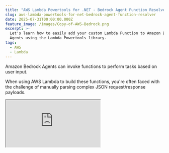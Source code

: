 ```yaml
---
title: "AWS Lambda Powertools for .NET - Bedrock Agent Function Resolver"
slug: aws-lambda-powertools-for-net-bedrock-agent-function-resolver
date: 2025-07-31T00:00:00.000Z
feature_image: /images/Copy-of-AWS-Bedrock.png
excerpt: >-
  Let's learn how to easily add your custom Lambda Function to Amazon Bedrock
  Agents using the Lambda Powertools library.
tags:
  - AWS
  - Lambda
---
```

Amazon Bedrock Agents can invoke functions to perform tasks based on user input.

When using AWS Lambda to build these functions, you're often faced with the challenge of manually parsing complex JSON request/response payloads.

<iframe src="https://www.youtube.com/embed/-0ivGo5iKvY?feature=oembed" />

The AWS Lambda Powertools for .NET library solves this problem with its Bedrock Agent Function Resolver. It completely removes the need for boilerplate code, letting you work with strongly typed objects and build more Agent integrations more quickly.

Let's dive in and see how it works.

## What is Powertools for AWS Lambda?

[AWS Lambda Powertools for .NET](https://docs.powertools.aws.dev/lambda/dotnet/), is an open-source utility suite designed to help .NET developers build Lambda functions following AWS best practices.

It supports .NET 6 and .NET 8 runtime environments.

Lambda Powertools includes a core set of utilities—tracing, structured logging, and custom metrics—along with language-specific features such as idempotency, parameter retrieval, batch processing, and event handling.

[AWS Lambda Powertools](https://www.youtube.com/playlist?list=PL59L9XrzUa-lVIngBF1OTG1Wxy56_esQB)

## Bedrock Agent Function Resolver

To create an agent running in a Lambda Function, first create an empty Lambda Function using the AWS Toolkit.

<BlogLink
  href="/blog/aws-lambda-dotnet-developer/"
  title="AWS Lambda For The .NET Developer"
  description="This blog post is a collection of other posts that covers various aspects of AWS Lambda and other services you can integrate with when building serverless applications on Lambda."
  authorImage="/images/logo-512x512-24.png"
  authorName="Rahul Nath"
  authorTitle="Rahul Pulikkot Nath"
  featureImage="/images/AWS-Lambda-1.png"
/>

Add the [BedrockAgentFunction](https://www.nuget.org/packages/AWS.Lambda.Powertools.EventHandler.Resolvers.BedrockAgentFunction) nuget package to the Lambda Function

```powershell
dotnet add package AWS.Lambda.Powertools.EventHandler.Resolvers.BedrockAgentFunction

```

The NuGet package provides the `BedrockAgentFunctionResolver` to register your [tools](https://docs.aws.amazon.com/bedrock/latest/userguide/tool-use.html) to handle requests from Bedrock agent.

The resolve automatically parses the incoming request, routes it to the appropriate tool function and transforms the function response for the Bedrock agent.

Below is a sample Lambda Function code that sets up two tools for Bedrock Agent.

```csharp
public class Function
{
    private readonly BedrockAgentFunctionResolver _resolver;

    public Function()
    {
        _resolver = new BedrockAgentFunctionResolver();

        _resolver.Tool("getWeatherForCity", (string cityName) => $"The weather in {cityName} is sunny");
        _resolver.Tool("getTemperatureForCity", GetCurrentTemperatureForCity);
    }

    private string GetCurrentTemperatureForCity(string cityName)
    {
        return $"The current temperature in {cityName} is {Random.Shared.Next(-20, 50)} °C";
    }

    public BedrockFunctionResponse FunctionHandler(BedrockFunctionRequest input, ILambdaContext context)
    {
        return _resolver.Resolve(input, context);
    }
}

```

### Lambda Function Entrypoint

In the above code, the `FunctionHandler` function is the entry point for the Lambda Function

The function takes in an input of type `BedrockFunctionRequest` and returns a `BedrockFunctionResponse`.

All we need to do is pass on the request to the `Resolve` method on the `BedrockAgentFunctionResolver`. This handles all the required mapping from the incoming request to match the appropriate tool and transform the response back into the appropriate format.

### Setting up BedrockAgentFunctionResolver

The `BedrockAgentFunctionResolver` is instantiated in the constructor of the Lambda Function, which means the instance will live as long as the Lambda instance lives.

<BlogLink
  href="/blog/lambda-lifecycle-and-net/"
  title="Why Should You Care About Lambda Lifecycle As A .NET Developer?"
  description="The Lambda Lifecycle affects the way we write out Function code. Learn some of the dos and don’ts when building Lambda Functions in .NET because of how Lambda initializes the Function classes."
  authorImage="/images/logo-512x512-25.png"
  authorName="Rahul Nath"
  authorTitle="Rahul Pulikkot Nath"
  featureImage="/images/Lambda-Lifecycle-2-1.png"
/>

The tools supported can be registered in the `BedrockAgentFunctionResolver` instance using the `Tool` function, passing in the tool name and the function delegate.

Once you have setup the tools and the function, publish the Lambda Function to your [AWS Account](/blog/amazon-credentials-dotnet/).

## Creating Amazon Bedrock Agent

Let's first create an Amazon agent in AWS Console.

Navigate to Amazon Bedrock in the Console and under Build → Agents click 'Create agent'.

Provide a name and description for your agent.

![](/images/image-1.png)

Navigate into the Agent and edit the details to select the [foundation model](https://docs.aws.amazon.com/bedrock/latest/userguide/models-supported.html) for your agent.

For this example I am using the Amazon Nova Pro as my model. One of the advantages of using Amazon Bedrock Agent is that you can easily switch between different foundation models in a centralised and seamless mechanism.

![](/images/image-3.png)

Once you have the foundation model selected for your Agent, make sure to provide a detailed instruction set for your agent.

Since in this case the functions that we are adding to the agent are to get the weather and temperatures for a given city name I am specifying a simple straightforward instruction.

"_You are a weather agent. You will be given a city name, and you will return the weather details for that city._"

![](/images/image-4.png)

With the basic things set on the agent it's time for us to register and hook up our Lambda function. This is done by creating an [Action Group](https://docs.aws.amazon.com/bedrock/latest/userguide/agents-action-create.html)

Action group defines the functions that the Agent can help the users do.

![](/images/image-5.png)

Let's create `weather_actions_group` and configure our existing Lambda function that we have created.

⚠️

__One thing I have noticed is that the Action group name should be separated by '\_'. It didn't work for me when I had '-' (for e.g).__

Within the Action group, we need to add the supported individual [Actions](https://docs.aws.amazon.com/bedrock/latest/userguide/action-define.html) .

In our case, we have the `getWeatherForCity` that is a function we defined in our Lambda function, which takes in a city name and returns the weather for that city.

We can configure that as below and also specify the description and parameters.

For this example I have configured `cityName` as the parameter (that matches exactly with the name in our Lambda function) and also marked it as required.

![](/images/image-7.png)

With all that setup, the final thing we need to make sure is the Lambda function has the appropriate permissions on it to be invoked by the Bedrock Agent.

Navigate to our Lambda Function. Under Configuration → Permissions → Resource-based policy statements let's add a new permission.

![](/images/image-8.png)

This allows `bedrock.amazonaws.com` to have the `invokeFunction` permission on this Lambda function.

![](/images/image-9.png)

Once all of this is set up, we are all set to Save → Prepare and Test our Agent.

![](/images/image-11.png)

Ask the agent the weather for any city, and it will return the weather from our Lambda function.

You can also configure multiple functions in the Action group and then the Agent will also be able to return those results as well.

So, as an exercise, you can try setting up the `getTemperatureForCity1` and as the agent

_What is the weather in_ [_Chennai,_](https://en.wikipedia.org/wiki/Chennai) _and the temperature in_ [_Trivandrum_](https://en.wikipedia.org/wiki/Thiruvananthapuram) 😀

You can get the full source code for the Bedrock Agent Function [here](https://github.com/rahulpnath/youtube-samples/tree/main/MyBedrockFunction).
